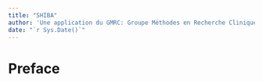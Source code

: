 ```yaml
---
title: "SHIBA"
author: 'Une application du GMRC: Groupe Méthodes en Recherche Clinique'
date: "`r Sys.Date()`"
---
```


# Preface {-}